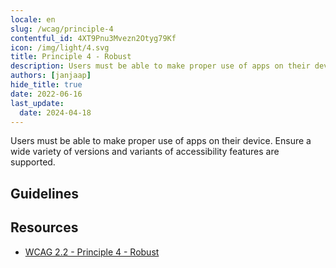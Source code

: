 ```yaml
---
locale: en
slug: /wcag/principle-4
contentful_id: 4XT9Pnu3Mvezn2Otyg79Kf
icon: /img/light/4.svg
title: Principle 4 - Robust
description: Users must be able to make proper use of apps on their device. Ensure a wide variety of versions and variants of accessibility features are supported.
authors: [janjaap]
hide_title: true
date: 2022-06-16
last_update:
  date: 2024-04-18
---
```


<Hero
  title="Robust"
  image="/img/light/4.svg"
  imageDark="/img/dark/4.svg"
  alt="WCAG 4 icon"
  prefix="Principle 4"
/>

Users must be able to make proper use of apps on their device. Ensure a wide variety of versions and variants of accessibility features are supported.

## Guidelines

<LinkList title="Guidelines" isHighlighted={true}>
  <LinkListItem
    url="/en/guidelines/wcag/guideline-4-1"
    title="Guideline 4.1 - Compatible"
    label="Compatible"
    description="Functionality must be compatible with as many devices as possible."
    image="/img/light/4.1.svg"
    alt="WCAG 4.1 icon"
  />
</LinkList>

## Resources

- [WCAG 2.2 - Principle 4 - Robust](https://www.w3.org/TR/WCAG22/#robust)
